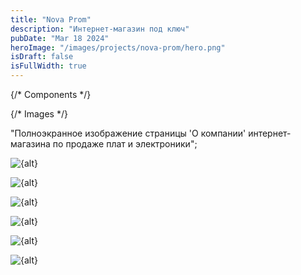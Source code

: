 ```yaml
---
title: "Nova Prom"
description: "Интернет-магазин под ключ"
pubDate: "Mar 18 2024"
heroImage: "/images/projects/nova-prom/hero.png"
isDraft: false
isFullWidth: true
---
```


{/* Components */}

{/* Images */}

  "Полноэкранное изображение страницы 'О компании' интернет-магазина по продаже плат и электроники";

<HeroImage client:load>
  <Image
    src={fullPageSlice_1}
    alt={alt}
    format={format}
    quality={quality}
    decoding="async"
  />
</HeroImage>

<Image
  src={fullPageSlice_2}
  alt={alt}
  format={format}
  quality={quality}
  decoding="async"
  loading="lazy"
/>

<Image
  src={fullPageSlice_3}
  alt={alt}
  format={format}
  quality={quality}
  decoding="async"
  loading="lazy"
/>

<Image
  src={fullPageSlice_4}
  alt={alt}
  format={format}
  quality={quality}
  decoding="async"
  loading="lazy"
/>

<Image
  src={fullPageSlice_5}
  alt={alt}
  format={format}
  quality={quality}
  decoding="async"
  loading="lazy"
/>

<Image
  src={fullPageSlice_6}
  alt={alt}
  format={format}
  quality={quality}
  decoding="async"
  loading="lazy"
/>
